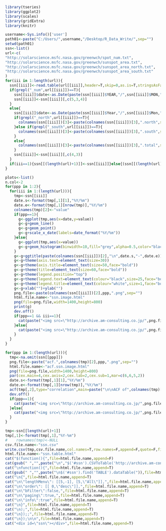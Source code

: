 ```r
library(tseries)
library(ggplot2)
library(scales)
library(gridExtra)
library(knitr)
```

```r
username<-Sys.info()['user']
path01<-paste("C:/Users/",username,"/Desktop/R_Data_Write/",sep="")
setwd(path01)
ssn<-list()
url<-c(
"http://solarscience.msfc.nasa.gov/greenwch/spot_num.txt",
"http://solarscience.msfc.nasa.gov/greenwch/sunspot_area.txt",
"http://solarscience.msfc.nasa.gov/greenwch/sunspot_area_north.txt",
"http://solarscience.msfc.nasa.gov/greenwch/sunspot_area_south.txt"
)
for(iii in 1:length(url)){
  ssn[[iii]]<-read.table(url[[iii]],header=T,skip=0,as.is=T,stringsAsFactor=FALSE)
  if(grepl("_num",url[[iii]])==T){
    ssn[[iii]]$date<-as.Date(paste(ssn[[iii]]$YEAR,"/",ssn[[iii]]$MON,"/1",sep=""))
    ssn[[iii]]<-ssn[[iii]][,c(5,3,4)]
  }
  else{
    ssn[[iii]]$date<-as.Date(paste(ssn[[iii]]$Year,"/",ssn[[iii]]$Mon,"/1",sep=""))
    if(grepl("_north",url[[iii]])==T){
      colnames(ssn[[iii]])[3]<-paste(colnames(ssn[[iii]])[3],".north",sep="")
    }else if(grepl("_south",url[[iii]])==T){
      colnames(ssn[[iii]])[3]<-paste(colnames(ssn[[iii]])[3],".south",sep="")
    }  
    else{
      colnames(ssn[[iii]])[3]<-paste(colnames(ssn[[iii]])[3],".total",sep="")
    }
    ssn[[iii]]<-ssn[[iii]][,c(4,3)]
  }
  if(iii==1){ssn[[(length(url)+1)]]<-ssn[[iii]]}else{(ssn[[(length(url)+1)]]<-merge(ssn[[(length(url)+1)]],ssn[[iii]],by="date"))}
}
```

```r
plots<-list()
n.col<-2
for(ppp in 1:2){
  for(iii in 1:(length(url))){
    tmp<-ssn[[iii]]
    date.s<-format(tmp[,1][1],"%Y/%m")
    date.e<-format(tmp[,1][nrow(tmp)],"%Y/%m")
    colnames(tmp)[2]<-"value"
    if(ppp==1){
      g<-ggplot(tmp,aes(x=date,y=value))
      g<-g+geom_line()
      g<-g+geom_point()
      g<-g+scale_x_date(labels=date_format("%Y/%m"))
    }else{
      g<-ggplot(tmp,aes(x=value))
      g<-g+geom_histogram(binwidth=10,fill="grey",alpha=0.5,color="black")
    }
    g<-g+ggtitle(paste(colnames(ssn[[iii]])[2],"\n",date.s,"-",date.e))
    g<-g+theme(axis.text=element_text(size=30))
    g<-g+theme(axis.title=element_text(size=50,face="bold"))
    g<-g+theme(title=element_text(size=60,face="bold"))
    g<-g+theme(legend.position="top")
    g<-g+theme(legend.text=element_text(colour="black",size=25,face="bold"))
    g<-g+theme(legend.title=element_text(colour="white",size=1,face="bold"))
    g<-g+xlab("")+ylab("")
    png.file<-paste(colnames(ssn[[iii]])[2],ppp,".png",sep="")
    html.file.name<-"ssn.image.html"
    png(file=png.file,width=1400,height=800) 
    print(g)
    dev.off()
    if(ppp==1 && iii==1){
      cat(paste("<img src=\"http://archive.am-consulting.co.jp/",png.file,"\"", " alt=\"\" width=\"100%\">\n",sep=""),file=html.file.name,append=F)
    }else{
      cat(paste("<img src=\"http://archive.am-consulting.co.jp/",png.file,"\"", " alt=\"\" width=\"100%\">\n",sep=""),file=html.file.name,append=T)
    }    
  }
}
```

```r
for(ppp in 1:(length(url))){
  tmp<-na.omit(ssn[[ppp]])
  png.file<-paste("acf.",colnames(tmp)[2],ppp,".png",sep="")
  html.file.name<-"acf.ssn.image.html"
  png(file=png.file,width=1400,height=800)
  par(cex.main=4,cex.axis=2,cex.lab=2,cex.sub=1,mar=c(6,6,5,2))
  date.s<-format(tmp[,1][1],"%Y/%m")
  date.e<-format(tmp[,1][nrow(tmp)],"%Y/%m")
  acf(tmp[,2],type="correlation",main=paste("\n\nACF of",colnames(tmp)[2],"",date.s,"-",date.e),lag=240,ci=c(0.9,0.95))
  dev.off()
  if(ppp==1){
    cat(paste("<img src=\"http://archive.am-consulting.co.jp/",png.file,"\"", " alt=\"\" width=\"100%\">\n",sep=""),file=html.file.name,append=F)
  }else{
    cat(paste("<img src=\"http://archive.am-consulting.co.jp/",png.file,"\"", " alt=\"\" width=\"100%\">\n",sep=""),file=html.file.name,append=T)
  }    
}
```

```r
tmp<-ssn[[length(url)+1]]
tmp[,1]<-format(tmp[,1],"%Y-%m")
#    rownames(tmp)<-NULL
csv.file.name<-"ssn.csv"
write.csv(tmp,csv.file.name,col.names=T,row.names=F,append=F,quote=F,fileEncoding="UTF-8")
html.file.name<-"ssn.table.html"
cat("$(function(){",file=html.file.name,append=F)     
cat(gsub(" ","",paste("\n","$('#ssn').CSVToTable('http://archive.am-consulting.co.jp/",csv.file.name,"',{startLine:0}).bind(\"loadComplete\",",sep="")),file=html.file.name,append=T)     
cat("\nfunction(){",file=html.file.name,append=T)
cat(gsub(" ","",paste("\n$('#ssn').find('TABLE').dataTable(")),file=html.file.name,append=T)
cat("\n{",file=html.file.name,append=T)    
cat("\n\"lengthMenu\": [[5,-1], [5,\"All\"]],",file=html.file.name,append=T) 
cat("\n\"order\": [[ 0,\"desc\"]],",file=html.file.name,append=T)			
cat("\n\"bFilter\":false,",file=html.file.name,append=T)
cat("\n\"paging\":true,",file=html.file.name,append=T)
cat("\n\"info\":true",file=html.file.name,append=T)
cat("\n}",file=html.file.name,append=T)    
cat("\n);",file=html.file.name,append=T)
cat("\n});;",file=html.file.name,append=T)    
cat("\n});\n\n",file=html.file.name,append=T)
cat("<div id=\"ssn\"></div>",file=html.file.name,append=T)
```
